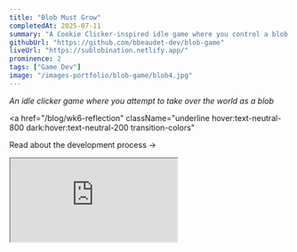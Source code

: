 ```yaml
---
title: "Blob Must Grow"
completedAt: 2025-07-11
summary: "A Cookie Clicker-inspired idle game where you control a blob as it takes over the world"
githubUrl: "https://github.com/bbeaudet-dev/blob-game"
liveUrl: "https://sublobination.netlify.app/"
prominence: 2
tags: ["Game Dev"]
image: "/images-portfolio/blob-game/blob4.jpg"
---
```


_An idle clicker game where you attempt to take over the world as a blob_

<LaunchButton
  href="https://sublobination.netlify.app/"
  title="Play on Netlify"
  description="Browser only - Mobile will be very broken!"
  icon="🎮"
  color="green"
/>

<a
  href="/blog/wk6-reflection"
  className="underline hover:text-neutral-800 dark:hover:text-neutral-200 transition-colors"
>
  Read about the development process →
</a>

<div
  className="my-8 -mx-4 md:-mx-8 lg:-mx-16"
  style={{ marginTop: "2rem", marginBottom: "2rem" }}
>
  <div
    style={{
      width: "calc(100vw - 2rem)",
      height: "calc(100vh - 2rem)",
      minHeight: "600px",
      marginLeft: "calc(-50vw + 50% + 1rem)",
      marginRight: "calc(-50vw + 50% + 1rem)",
    }}
  >
    <iframe
      src="https://sublobination.netlify.app/"
      className="w-full h-full"
      style={{
        border: "none",
        borderRadius: "0",
        boxShadow: "none",
      }}
      title="Blob Game - Sublobination"
      allow="accelerometer; autoplay; clipboard-write; encrypted-media; gyroscope; picture-in-picture"
    />
  </div>
</div>

## Screenshots & Videos

<Image
  src="/images-portfolio/blob-game/blob3.jpg"
  alt="Blob game screenshot 3"
  width={800}
  height={600}
  className="rounded-lg my-6"
/>

<Image
  src="/images-portfolio/blob-game/blob4.jpg"
  alt="Blob game screenshot 4"
  width={800}
  height={600}
  className="rounded-lg my-6"
/>

<Image
  src="/images-portfolio/blob-game/blob6.jpg"
  alt="Blob game screenshot 6"
  width={800}
  height={600}
  className="rounded-lg my-6"
/>

## Links

- [GitHub Repository](https://github.com/bbeaudet-dev/blob-game)
